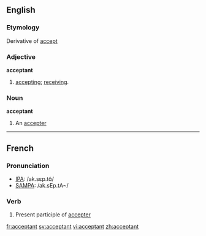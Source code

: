 ==English==
===Etymology===
Derivative of [[accept]]
===Adjective===
'''acceptant'''
#[[accepting]]; [[receiving]].
===Noun===
'''acceptant'''
#An [[accepter]]
----
==French==

===Pronunciation===
*[[w:IPA|IPA]]: /ak.sɛp.tɑ̃/
*[[w:SAMPA|SAMPA]]: /ak.sEp.tA~/

===Verb===
#Present participle of [[accepter]]

[[fr:acceptant]]
[[sv:acceptant]]
[[vi:acceptant]]
[[zh:acceptant]]